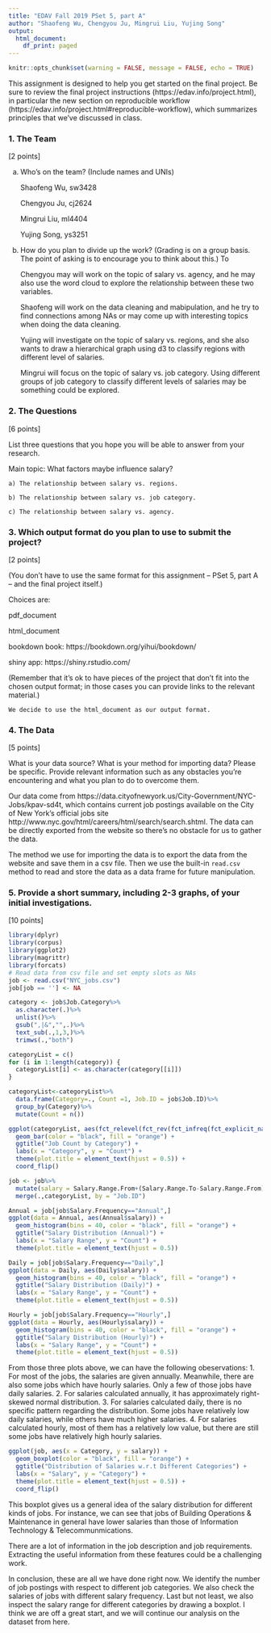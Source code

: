 ```yaml
---
title: "EDAV Fall 2019 PSet 5, part A"
author: "Shaofeng Wu, Chengyou Ju, Mingrui Liu, Yujing Song"
output:
  html_document:
    df_print: paged
---
```

```r
knitr::opts_chunk$set(warning = FALSE, message = FALSE, echo = TRUE)
```

This assignment is designed to help you get started on the final project. Be sure to review the final project instructions (https://edav.info/project.html), in particular the new section on reproducible workflow (https://edav.info/project.html#reproducible-workflow), which summarizes principles that we've discussed in class.
    
### 1. The Team

[2 points]

a) Who's on the team? (Include names and UNIs)
    
    Shaofeng Wu, sw3428
    
    Chengyou Ju, cj2624
    
    Mingrui Liu, ml4404
    
    Yujing Song, ys3251

b) How do you plan to divide up the work? (Grading is on a group basis. The point of asking is to encourage you to think about this.)
To

    Chengyou may will work on the topic of salary vs. agency, and he may also use the word cloud to explore the relationship between these two variables. 
    
    Shaofeng will work on the data cleaning and mabipulation, and he try to find connections among NAs or may come up with interesting topics when doing the data cleaning. 
    
    Yujing will investigate on the topic of salary vs. regions, and she also wants to draw a hierarchical graph using d3 to classify regions with different level of salaries. 
    
    Mingrui will focus on the topic of salary vs. job category. Using different groups of job category to classify different levels of salaries may be something could be explored.
    
### 2. The Questions

[6 points]

List three questions that you hope you will be able to answer from your research.

  Main topic: What factors maybe influence salary?

    a) The relationship between salary vs. regions.

    b) The relationship between salary vs. job category.

    c) The relationship between salary vs. agency.


### 3. Which output format do you plan to use to submit the project? 

[2 points]

(You don't have to use the same format for this assignment -- PSet 5, part A -- and the final project itself.)

Choices are:

pdf_document  

html_document  

bookdown book: https://bookdown.org/yihui/bookdown/

shiny app: https://shiny.rstudio.com/  

(Remember that it's ok to have pieces of the project that don't fit into the chosen output format; in those cases you can provide links to the relevant material.)

    We decide to use the html_document as our output format.


### 4. The Data

[5 points]

What is your data source?  What is your method for importing data? Please be specific. Provide relevant information such as any obstacles you're encountering and what you plan to do to overcome them.

Our data come from https://data.cityofnewyork.us/City-Government/NYC-Jobs/kpav-sd4t, which contains current job postings available on the City of New York’s official jobs site http://www.nyc.gov/html/careers/html/search/search.shtml. The data can be directly exported from the website so there's no obstacle for us to gather the data.

The method we use for importing the data is to export the data from the website and save them in a csv file. Then we use the built-in `read.csv` method to read and store the data as a data frame for future manipulation.


### 5. Provide a short summary, including 2-3 graphs, of your initial investigations. 

[10 points]

```r
library(dplyr)
library(corpus)
library(ggplot2)
library(magrittr)
library(forcats)
# Read data from csv file and set empty slots as NAs
job <- read.csv("NYC_jobs.csv")
job[job == ''] <- NA
```

```r
category <- job$Job.Category%>%
  as.character(.)%>%
  unlist()%>%
  gsub(",|&","",.)%>%
  text_sub(.,1,3,)%>%
  trimws(.,"both")

categoryList = c()
for (i in 1:length(category)) {
  categoryList[i] <- as.character(category[[i]])
}

categoryList<-categoryList%>%
  data.frame(Category=., Count =1, Job.ID = job$Job.ID)%>%
  group_by(Category)%>%
  mutate(Count = n())

ggplot(categoryList, aes(fct_relevel(fct_rev(fct_infreq(fct_explicit_na(Category, "NA"))), "NA"))) +
  geom_bar(color = "black", fill = "orange") +
  ggtitle("Job Count by Category") +
  labs(x = "Category", y = "Count") + 
  theme(plot.title = element_text(hjust = 0.5)) + 
  coord_flip()
```
```r
job <- job%>%
  mutate(salary = Salary.Range.From+(Salary.Range.To-Salary.Range.From)/2)%>%
  merge(.,categoryList, by = "Job.ID")

Annual = job[job$Salary.Frequency=="Annual",]
ggplot(data = Annual, aes(Annual$salary)) +
  geom_histogram(bins = 40, color = "black", fill = "orange") +
  ggtitle("Salary Distribution (Annual)") + 
  labs(x = "Salary Range", y = "Count") + 
  theme(plot.title = element_text(hjust = 0.5))
```
```r
Daily = job[job$Salary.Frequency=="Daily",]
ggplot(data = Daily, aes(Daily$salary)) +
  geom_histogram(bins = 40, color = "black", fill = "orange") +
  ggtitle("Salary Distribution (Daily)") + 
  labs(x = "Salary Range", y = "Count") + 
  theme(plot.title = element_text(hjust = 0.5))
```
```r
Hourly = job[job$Salary.Frequency=="Hourly",]
ggplot(data = Hourly, aes(Hourly$salary)) +
  geom_histogram(bins = 40, color = "black", fill = "orange") +
  ggtitle("Salary Distribution (Hourly)") + 
  labs(x = "Salary Range", y = "Count") + 
  theme(plot.title = element_text(hjust = 0.5))
```

From those three plots above, we can have the following obeservations:
1. For most of the jobs, the salaries are given annually. Meanwhile, there are also some jobs which have hourly salaries. Only a few of those jobs have daily salaries.
2. For salaries calculated annually, it has approximately right-skewed normal distribution.
3. For salaries calculated daily, there is no specific pattern regarding the distribution. Some jobs have relatively low daily salaries, while others have much higher salaries.
4. For salaries calculated hourly, most of them has a relatively low value, but there are still some jobs have relatively high hourly salaries.

```r
ggplot(job, aes(x = Category, y = salary)) +
  geom_boxplot(color = "black", fill = "orange") +
  ggtitle("Distribution of Salaries w.r.t Different Categories") + 
  labs(x = "Salary", y = "Category") + 
  theme(plot.title = element_text(hjust = 0.5)) +
  coord_flip()
```

This boxplot gives us a general idea of the salary distribution for different kinds of jobs. For instance, we can see that jobs of Building Operations & Maintenance in general have lower salaries than those of Information Technology & Telecommunmications.

There are a lot of information in the job description and job requirements. Extracting the useful information from these features could be a challenging work.

In conclusion, these are all we have done right now. We identify the number of job postings with respect to different job categories. We also check the salaries of jobs with different salary frequency. Last but not least, we also inspect the salary range for different categories by drawing a boxplot. I think we are off a great start, and we will continue our analysis on the dataset from here.